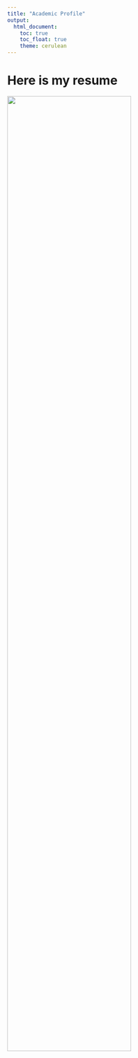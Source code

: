 ```yaml
---
title: "Academic Profile"
output: 
  html_document:
    toc: true
    toc_float: true
    theme: cerulean
---
```


# Here is my resume
<img src="Resume.png" style="width:75%">

